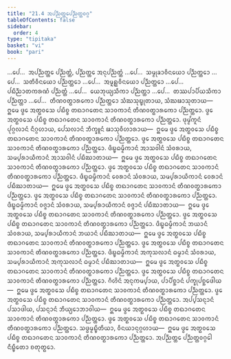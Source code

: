 ```yaml
---
title: "21.4 ᩋᨸᨬ᩠ᨬᨲ᩠ᨲᩮᨸᨬ᩠ᨬᨲ᩠ᨲᩅᨣ᩠ᨣ"
tableOfContents: false
sidebar:
  order: 4
type: "tipitaka"
basket: "vi"
book: "pari"
---
```



<DynamicBreadcrumb />

<Division number="500" book="pari">

<Paragraph number="2423" book="pari">
…ᨸᩮ…  ᩋᨸᨬ᩠ᨬᨲ᩠ᨲᩮ ᨸᨬ᩠ᨬᨲ᩠ᨲᩴ, ᨸᨬ᩠ᨬᨲ᩠ᨲᩮ ᩋᨶᩩᨸᨬ᩠ᨬᨲ᩠ᨲᩴ …ᨸᩮ…  ᩈᨾ᩠ᨾᩩᨡᩣᩅᩥᨶᨿᩮᩣ ᨸᨬ᩠ᨬᨲ᩠ᨲᩮᩣ …ᨸᩮ…  ᩈᨲᩥᩅᩥᨶᨿᩮᩣ ᨸᨬ᩠ᨬᨲ᩠ᨲᩮᩣ …ᨸᩮ…  ᩋᨾᩪᩊ᩠ᩉᩅᩥᨶᨿᩮᩣ ᨸᨬ᩠ᨬᨲ᩠ᨲᩮᩣ …ᨸᩮ…  ᨸᨭᩥᨬ᩠ᨬᩣᨲᨠᩁᨱᩴ ᨸᨬ᩠ᨬᨲ᩠ᨲᩴ …ᨸᩮ…  ᨿᩮᨽᩩᨿ᩠ᨿᩈᩥᨠᩣ ᨸᨬ᩠ᨬᨲ᩠ᨲᩣ …ᨸᩮ…  ᨲᩔᨸᩣᨸᩥᨿᩈᩥᨠᩣ ᨸᨬ᩠ᨬᨲ᩠ᨲᩣ …ᨸᩮ…  ᨲᩥᨱᩅᨲ᩠ᨳᩣᩁᨠᩮᩣ ᨸᨬ᩠ᨬᨲ᩠ᨲᩮᩣ ᩈᩴᨥᩈᩩᨭ᩠ᨮᩩᨲᩣᨿ, ᩈᩴᨥᨹᩣᩈᩩᨲᩣᨿ—  ᩍᨾᩮ ᨴ᩠ᩅᩮ ᩋᨲ᩠ᨳᩅᩈᩮ ᨸᨭᩥᨧ᩠ᨧ ᨲᨳᩣᨣᨲᩮᨶ ᩈᩣᩅᨠᩣᨶᩴ ᨲᩥᨱᩅᨲ᩠ᨳᩣᩁᨠᩮᩣ ᨸᨬ᩠ᨬᨲ᩠ᨲᩮᩣ.
</Paragraph>

<Paragraph number="2424" book="pari">
ᨴ᩠ᩅᩮ ᩋᨲ᩠ᨳᩅᩈᩮ ᨸᨭᩥᨧ᩠ᨧ ᨲᨳᩣᨣᨲᩮᨶ ᩈᩣᩅᨠᩣᨶᩴ ᨲᩥᨱᩅᨲ᩠ᨳᩣᩁᨠᩮᩣ ᨸᨬ᩠ᨬᨲ᩠ᨲᩮᩣ. ᨴᩩᨾ᩠ᨾᩘᨠᩪᨶᩴ ᨸᩩᨣ᩠ᨣᩃᩣᨶᩴ ᨶᩥᨣ᩠ᨣᩉᩣᨿ, ᨸᩮᩈᩃᩣᨶᩴ ᨽᩥᨠ᩠ᨡᩪᨶᩴ ᨹᩣᩈᩩᩅᩥᩉᩣᩁᩣᨿ—  ᩍᨾᩮ ᨴ᩠ᩅᩮ ᩋᨲ᩠ᨳᩅᩈᩮ ᨸᨭᩥᨧ᩠ᨧ ᨲᨳᩣᨣᨲᩮᨶ ᩈᩣᩅᨠᩣᨶᩴ ᨲᩥᨱᩅᨲ᩠ᨳᩣᩁᨠᩮᩣ ᨸᨬ᩠ᨬᨲ᩠ᨲᩮᩣ.
</Paragraph>

<Paragraph number="2425" book="pari">
ᨴ᩠ᩅᩮ ᩋᨲ᩠ᨳᩅᩈᩮ ᨸᨭᩥᨧ᩠ᨧ ᨲᨳᩣᨣᨲᩮᨶ ᩈᩣᩅᨠᩣᨶᩴ ᨲᩥᨱᩅᨲ᩠ᨳᩣᩁᨠᩮᩣ ᨸᨬ᩠ᨬᨲ᩠ᨲᩮᩣ. ᨴᩥᨭ᩠ᨮᨵᨾ᩠ᨾᩥᨠᩣᨶᩴ ᩋᩣᩈᩅᩤᨶᩴ ᩈᩴᩅᩁᩣᨿ, ᩈᨾ᩠ᨸᩁᩣᨿᩥᨠᩣᨶᩴ ᩋᩣᩈᩅᩤᨶᩴ ᨸᨭᩥᨥᩣᨲᩣᨿ—  ᩍᨾᩮ ᨴ᩠ᩅᩮ ᩋᨲ᩠ᨳᩅᩈᩮ ᨸᨭᩥᨧ᩠ᨧ ᨲᨳᩣᨣᨲᩮᨶ ᩈᩣᩅᨠᩣᨶᩴ ᨲᩥᨱᩅᨲ᩠ᨳᩣᩁᨠᩮᩣ ᨸᨬ᩠ᨬᨲ᩠ᨲᩮᩣ.
</Paragraph>

<Paragraph number="2426" book="pari">
ᨴ᩠ᩅᩮ ᩋᨲ᩠ᨳᩅᩈᩮ ᨸᨭᩥᨧ᩠ᨧ ᨲᨳᩣᨣᨲᩮᨶ ᩈᩣᩅᨠᩣᨶᩴ ᨲᩥᨱᩅᨲ᩠ᨳᩣᩁᨠᩮᩣ ᨸᨬ᩠ᨬᨲ᩠ᨲᩮᩣ. ᨴᩥᨭ᩠ᨮᨵᨾ᩠ᨾᩥᨠᩣᨶᩴ ᩅᩮᩁᩣᨶᩴ ᩈᩴᩅᩁᩣᨿ, ᩈᨾ᩠ᨸᩁᩣᨿᩥᨠᩣᨶᩴ ᩅᩮᩁᩣᨶᩴ ᨸᨭᩥᨥᩣᨲᩣᨿ—  ᩍᨾᩮ ᨴ᩠ᩅᩮ ᩋᨲ᩠ᨳᩅᩈᩮ ᨸᨭᩥᨧ᩠ᨧ ᨲᨳᩣᨣᨲᩮᨶ ᩈᩣᩅᨠᩣᨶᩴ ᨲᩥᨱᩅᨲ᩠ᨳᩣᩁᨠᩮᩣ ᨸᨬ᩠ᨬᨲ᩠ᨲᩮᩣ.
</Paragraph>

<Paragraph number="2427" book="pari">
ᨴ᩠ᩅᩮ ᩋᨲ᩠ᨳᩅᩈᩮ ᨸᨭᩥᨧ᩠ᨧ ᨲᨳᩣᨣᨲᩮᨶ ᩈᩣᩅᨠᩣᨶᩴ ᨲᩥᨱᩅᨲ᩠ᨳᩣᩁᨠᩮᩣ ᨸᨬ᩠ᨬᨲ᩠ᨲᩮᩣ. ᨴᩥᨭ᩠ᨮᨵᨾ᩠ᨾᩥᨠᩣᨶᩴ ᩅᨩ᩠ᨩᩣᨶᩴ ᩈᩴᩅᩁᩣᨿ, ᩈᨾ᩠ᨸᩁᩣᨿᩥᨠᩣᨶᩴ ᩅᨩ᩠ᨩᩣᨶᩴ ᨸᨭᩥᨥᩣᨲᩣᨿ—  ᩍᨾᩮ ᨴ᩠ᩅᩮ ᩋᨲ᩠ᨳᩅᩈᩮ ᨸᨭᩥᨧ᩠ᨧ ᨲᨳᩣᨣᨲᩮᨶ ᩈᩣᩅᨠᩣᨶᩴ ᨲᩥᨱᩅᨲ᩠ᨳᩣᩁᨠᩮᩣ ᨸᨬ᩠ᨬᨲ᩠ᨲᩮᩣ.
</Paragraph>

<Paragraph number="2428" book="pari">
ᨴ᩠ᩅᩮ ᩋᨲ᩠ᨳᩅᩈᩮ ᨸᨭᩥᨧ᩠ᨧ ᨲᨳᩣᨣᨲᩮᨶ ᩈᩣᩅᨠᩣᨶᩴ ᨲᩥᨱᩅᨲ᩠ᨳᩣᩁᨠᩮᩣ ᨸᨬ᩠ᨬᨲ᩠ᨲᩮᩣ. ᨴᩥᨭ᩠ᨮᨵᨾ᩠ᨾᩥᨠᩣᨶᩴ ᨽᨿᩣᨶᩴ ᩈᩴᩅᩁᩣᨿ, ᩈᨾ᩠ᨸᩁᩣᨿᩥᨠᩣᨶᩴ ᨽᨿᩣᨶᩴ ᨸᨭᩥᨥᩣᨲᩣᨿ—  ᩍᨾᩮ ᨴ᩠ᩅᩮ ᩋᨲ᩠ᨳᩅᩈᩮ ᨸᨭᩥᨧ᩠ᨧ ᨲᨳᩣᨣᨲᩮᨶ ᩈᩣᩅᨠᩣᨶᩴ ᨲᩥᨱᩅᨲ᩠ᨳᩣᩁᨠᩮᩣ ᨸᨬ᩠ᨬᨲ᩠ᨲᩮᩣ.
</Paragraph>

<Paragraph number="2429" book="pari">
ᨴ᩠ᩅᩮ ᩋᨲ᩠ᨳᩅᩈᩮ ᨸᨭᩥᨧ᩠ᨧ ᨲᨳᩣᨣᨲᩮᨶ ᩈᩣᩅᨠᩣᨶᩴ ᨲᩥᨱᩅᨲ᩠ᨳᩣᩁᨠᩮᩣ ᨸᨬ᩠ᨬᨲ᩠ᨲᩮᩣ. ᨴᩥᨭ᩠ᨮᨵᨾ᩠ᨾᩥᨠᩣᨶᩴ ᩋᨠᩩᩈᩃᩣᨶᩴ ᨵᨾ᩠ᨾᩣᨶᩴ ᩈᩴᩅᩁᩣᨿ, ᩈᨾ᩠ᨸᩁᩣᨿᩥᨠᩣᨶᩴ ᩋᨠᩩᩈᩃᩣᨶᩴ ᨵᨾ᩠ᨾᩣᨶᩴ ᨸᨭᩥᨥᩣᨲᩣᨿ—  ᩍᨾᩮ ᨴ᩠ᩅᩮ ᩋᨲ᩠ᨳᩅᩈᩮ ᨸᨭᩥᨧ᩠ᨧ ᨲᨳᩣᨣᨲᩮᨶ ᩈᩣᩅᨠᩣᨶᩴ ᨲᩥᨱᩅᨲ᩠ᨳᩣᩁᨠᩮᩣ ᨸᨬ᩠ᨬᨲ᩠ᨲᩮᩣ.
</Paragraph>

<Paragraph number="2430" book="pari">
ᨴ᩠ᩅᩮ ᩋᨲ᩠ᨳᩅᩈᩮ ᨸᨭᩥᨧ᩠ᨧ ᨲᨳᩣᨣᨲᩮᨶ ᩈᩣᩅᨠᩣᨶᩴ ᨲᩥᨱᩅᨲ᩠ᨳᩣᩁᨠᩮᩣ ᨸᨬ᩠ᨬᨲ᩠ᨲᩮᩣ. ᨣᩥᩉᩦᨶᩴ ᩋᨶᩩᨠᨾ᩠ᨸᩣᨿ, ᨸᩣᨸᩥᨧ᩠ᨨᩣᨶᩴ ᨸᨠ᩠ᨡᩩᨸᨧ᩠ᨨᩮᨴᩤᨿ—  ᩍᨾᩮ ᨴ᩠ᩅᩮ ᩋᨲ᩠ᨳᩅᩈᩮ ᨸᨭᩥᨧ᩠ᨧ ᨲᨳᩣᨣᨲᩮᨶ ᩈᩣᩅᨠᩣᨶᩴ ᨲᩥᨱᩅᨲ᩠ᨳᩣᩁᨠᩮᩣ ᨸᨬ᩠ᨬᨲ᩠ᨲᩮᩣ.
</Paragraph>

<Paragraph number="2431" book="pari">
ᨴ᩠ᩅᩮ ᩋᨲ᩠ᨳᩅᩈᩮ ᨸᨭᩥᨧ᩠ᨧ ᨲᨳᩣᨣᨲᩮᨶ ᩈᩣᩅᨠᩣᨶᩴ ᨲᩥᨱᩅᨲ᩠ᨳᩣᩁᨠᩮᩣ ᨸᨬ᩠ᨬᨲ᩠ᨲᩮᩣ. ᩋᨸ᩠ᨸᩈᨶ᩠ᨶᩣᨶᩴ ᨸᩈᩣᨴᩤᨿ, ᨸᩈᨶ᩠ᨶᩣᨶᩴ ᨽᩥᨿ᩠ᨿᩮᩣᨽᩣᩅᩤᨿ—  ᩍᨾᩮ ᨴ᩠ᩅᩮ ᩋᨲ᩠ᨳᩅᩈᩮ ᨸᨭᩥᨧ᩠ᨧ ᨲᨳᩣᨣᨲᩮᨶ ᩈᩣᩅᨠᩣᨶᩴ ᨲᩥᨱᩅᨲ᩠ᨳᩣᩁᨠᩮᩣ ᨸᨬ᩠ᨬᨲ᩠ᨲᩮᩣ.
</Paragraph>

<Paragraph number="2432" book="pari">
ᨴ᩠ᩅᩮ ᩋᨲ᩠ᨳᩅᩈᩮ ᨸᨭᩥᨧ᩠ᨧ ᨲᨳᩣᨣᨲᩮᨶ ᩈᩣᩅᨠᩣᨶᩴ ᨲᩥᨱᩅᨲ᩠ᨳᩣᩁᨠᩮᩣ ᨸᨬ᩠ᨬᨲ᩠ᨲᩮᩣ. ᩈᨴ᩠ᨵᨾ᩠ᨾᨭ᩠ᨮᩥᨲᩥᨿᩣ, ᩅᩥᨶᨿᩣᨶᩩᨣ᩠ᨣᩉᩣᨿ—  ᩍᨾᩮ ᨴ᩠ᩅᩮ ᩋᨲ᩠ᨳᩅᩈᩮ ᨸᨭᩥᨧ᩠ᨧ ᨲᨳᩣᨣᨲᩮᨶ ᩈᩣᩅᨠᩣᨶᩴ ᨲᩥᨱᩅᨲ᩠ᨳᩣᩁᨠᩮᩣ ᨸᨬ᩠ᨬᨲ᩠ᨲᩮᩣ.

</Paragraph>
</Division>

<Paragraph number="2433" type="center" book="pari">
ᩋᨸᨬ᩠ᨬᨲ᩠ᨲᩮ ᨸᨬ᩠ᨬᨲ᩠ᨲᩅᨣ᩠ᨣᩮᩤ ᨶᩥᨭ᩠ᨮᩥᨲᩮᩣ ᨧᨲᩩᨲ᩠ᨳᩮᩣ.
</Paragraph>